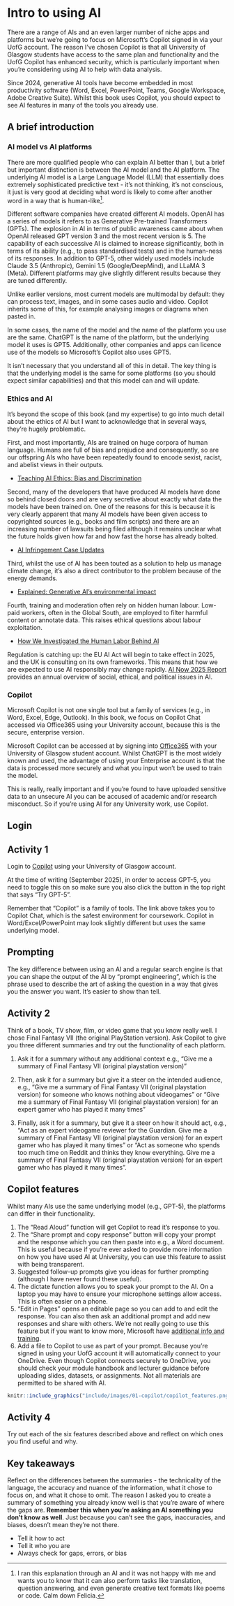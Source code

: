 # Intro to using AI

There are a range of AIs and an even larger number of niche apps and platforms but we're going to focus on Microsoft's Copilot signed in via your UofG account. The reason I've chosen Copilot is that all University of Glasgow students have access to the same plan and functionality and the UofG Copilot has enhanced security, which is particularly important when you're considering using AI to help with data analysis. 

Since 2024, generative AI tools have become embedded in most productivity software (Word, Excel, PowerPoint, Teams, Google Workspace, Adobe Creative Suite). Whilst this book uses Copilot, you should expect to see AI features in many of the tools you already use.

## A brief introduction

### AI model vs AI platforms

There are more qualified people who can explain AI better than I, but a brief but important distinction is between the AI model and the AI platform. The underlying AI model is a Large Language Model (LLM) that essentially does extremely sophisticated predictive text - it's not thinking, it's not conscious, it just is very good at deciding what word is likely to come after another word in a way that is human-like[^01-choose-1].

[^01-choose-1]: I ran this explanation through an AI and it was not happy with me and wants you to know that it can also perform tasks like translation, question answering, and even generate creative text formats like poems or code. Calm down Felicia.

Different software companies have created different AI models. OpenAI has a series of models it refers to as Generative Pre-trained Transformers (GPTs). The explosion in AI in terms of public awareness came about when OpenAI released GPT version 3 and the most recent version is 5. The capability of each successive AI is claimed to increase significantly, both in terms of its ability (e.g., to pass standardised tests) and in the human-ness of its responses. In addition to GPT-5, other widely used models include Claude 3.5 (Anthropic), Gemini 1.5 (Google/DeepMind), and LLaMA 3 (Meta). Different platforms may give slightly different results because they are tuned differently.

Unlike earlier versions, most current models are multimodal by default: they can process text, images, and in some cases audio and video. Copilot inherits some of this, for example analysing images or diagrams when pasted in.

In some cases, the name of the model and the name of the platform you use are the same. ChatGPT is the name of the platform, but the underlying model it uses is GPT5. Additionally, other companies and apps can licence use of the models so Microsoft's Copilot also uses GPT5.

It isn't necessary that you understand all of this in detail. The key thing is that the underlying model is the same for some platforms (so you should expect similar capabilities) and that this model can and will update.

### Ethics and AI

It's beyond the scope of this book (and my expertise) to go into much detail about the ethics of AI but I want to acknowledge that in several ways, they're hugely problematic.

First, and most importantly, AIs are trained on huge corpora of human language. Humans are full of bias and prejudice and consequently, so are our offspring AIs who have been repeatedly found to encode sexist, racist, and abelist views in their outputs.

-   [Teaching AI Ethics: Bias and Discrimination](https://leonfurze.com/2023/03/06/teaching-ai-ethics-bias-and-discrimination/)

Second, many of the developers that have produced AI models have done so behind closed doors and are very secretive about exactly what data the models have been trained on. One of the reasons for this is because it is very clearly apparent that many AI models have been given access to copyrighted sources (e.g., books and film scripts) and there are an increasing number of lawsuits being filed although it remains unclear what the future holds given how far and how fast the horse has already bolted.

-   [AI Infringement Case Updates](https://www.mckoolsmith.com/newsroom-ailitigation-28)

Third, whilst the use of AI has been touted as a solution to help us manage climate change, it's also a direct contributor to the problem because of the energy demands.

- [Explained: Generative AI’s environmental impact](https://news.mit.edu/2025/explained-generative-ai-environmental-impact-0117)

Fourth, training and moderation often rely on hidden human labour. Low-paid workers, often in the Global South, are employed to filter harmful content or annotate data. This raises ethical questions about labour exploitation.

- [How We Investigated the Human Labor Behind AI](https://pulitzercenter.org/how-we-investigated-human-labor-behind-ai)

Regulation is catching up: the EU AI Act will begin to take effect in 2025, and the UK is consulting on its own frameworks. This means that how we are expected to use AI responsibly may change rapidly. [AI Now 2025 Report](https://ainowinstitute.org/) provides an annual overview of social, ethical, and political issues in AI.

### Copilot

Microsoft Copilot is not one single tool but a family of services (e.g., in Word, Excel, Edge, Outlook). In this book, we focus on Copilot Chat accessed via Office365 using your University account, because this is the secure, enterprise version.
 
 Microsoft Copilot can be accessed at by signing into [Office365](https://m365.cloud.microsoft/apps/) with your University of Glasgow student account. Whilst ChatGPT is the most widely known and used, the advantage of using your Enterprise account is that the data is processed more securely and what you input won't be used to train the model. 
 
This is really, really important and if you're found to have uploaded sensitive data to an unsecure AI you can be accused of academic and/or research misconduct. So if you're using AI for any University work, use Copilot. 


## Login

::: {.callout-note}

## Activity 1

Login to [Copilot](https://m365.cloud.microsoft/apps/) using your University of Glasgow account.
:::

At the time of writing (September 2025), in order to access GPT-5, you need to toggle this on so make sure you also click the button in the top right that says "Try GPT-5".

Remember that “Copilot” is a family of tools. The link above takes you to Copilot Chat, which is the safest environment for coursework. Copilot in Word/Excel/PowerPoint may look slightly different but uses the same underlying model.

## Prompting

The key difference between using an AI and a regular search engine is that you can shape the output of the AI by "prompt engineering", which is the phrase used to describe the art of asking the question in a way that gives you the answer you want. It's easier to show than tell.

::: {.callout-note}

## Activity 2

Think of a book, TV show, film, or video game that you know really well. I chose Final Fantasy VII (the original PlayStation version). Ask Copilot to give you three different summaries and try out the functionality of each platform. 

1. Ask it for a summary without any additional context e.g., "Give me a summary of Final Fantasy VII (original playstation version)"

2. Then, ask it for a summary but give it a steer on the intended audience, e.g., "Give me a summary of Final Fantasy VII (original playstation version) for someone who knows nothing about videogames" or "Give me a summary of Final Fantasy VII (original playstation version) for an expert gamer who has played it many times"

3. Finally, ask it for a summary, but give it a steer on how it should act, e.g., "Act as an expert videogame reviewer for the Guardian. Give me a summary of Final Fantasy VII (original playstation version) for an expert gamer who has played it many times" or "Act as someone who spends too much time on Reddit and thinks they know everything. Give me a summary of Final Fantasy VII (original playstation version) for an expert gamer who has played it many times".

:::

## Copilot features

Whilst many AIs use the same underlying model (e.g., GPT-5), the platforms can differ in their functionality. 

1. The "Read Aloud" function will get Copilot to read it's response to you.
2. The "Share prompt and copy response" button will copy your prompt and the response which you can then paste into e.g., a Word document. This is useful because if you're ever asked to provide more information on how you have used AI at University, you can use this feature to assist with being transparent.
3. Suggested follow-up prompts give you ideas for further prompting (although I have never found these useful).
4. The dictate function allows you to speak your prompt to the AI. On a laptop you may have to ensure your microphone settings allow access. This is often easier on a phone.
5. "Edit in Pages" opens an editable page so you can add to and edit the response. You can also then ask an additional prompt and add new responses and share with others. We're not really going to use this feature but if you want to know more, Microsoft have [additional info and training](https://support.microsoft.com/en-gb/topic/get-started-with-microsoft-365-copilot-pages-6674bd51-9ff5-42c4-9256-44d9428a726f).
6. Add a file to Copilot to use as part of your prompt. Because you're signed in using your UofG account it will automatically connect to your OneDrive. Even though Copilot connects securely to OneDrive, you should check your module handbook and lecturer guidance before uploading slides, datasets, or assignments. Not all materials are permitted to be shared with AI.


```r

knitr::include_graphics("include/images/01-copilot/copilot_features.png")

```


::: {.callout-note}

## Activity 4

Try out each of the six features described above and reflect on which ones you find useful and why.
:::


::: {.callout-tip}
## Key takeaways

Reflect on the differences between the summaries - the technicality of the language, the accuracy and nuance of the information, what it chose to focus on, and what it chose to omit. The reason I asked you to create a summary of something you already know well is that you're aware of where the gaps are. **Remember this when you're asking an AI something you don't know as well**. Just because you can't see the gaps, inaccuracies, and biases, doesn't mean they're not there. 

* Tell it how to act
* Tell it who you are
* Always check for gaps, errors, or bias

:::








